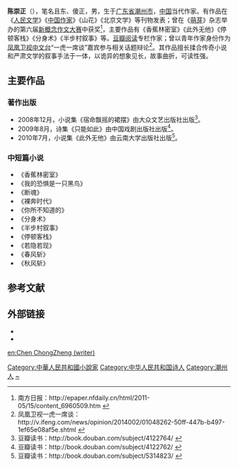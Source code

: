 {{Infobox Writer
| name         = 陈崇正
| image        = 
| imagesize    = 
| caption      = 
| pseudonym    = 
| birthname    = 
| birthdate    = {{birth date and age|1983|9|28|}}
| birthplace   = {{PRC}}[[广东省|广东省]][[潮州市|潮州市]]
| deathdate    = 
| deathplace   = 
| occupation   = [[小说家|小说家]]
| period       = 
| genre        = 
| subject      = 
| movement     = 
| notableworks = 《香蕉林密室》
| spouse       = 
| partner      = 
| children     = 
| relatives    = 
| influences   = 
| influenced   = 
| awards       = 
| signature    = 
| website      = 
}}
'''陈崇正'''（{{bd|1983年|9月28日|catIdx=C陈}}），笔名且东、傻正，男，生于[[广东省|广东省]][[潮州市|潮州市]]，[[中国|中国]]当代作家。有作品在《[[人民文学|人民文学]]》《[[中国作家_(杂志)|中国作家]]》《山花》《北京文学》等刊物发表；曾在《[[萌芽|萌芽]]》杂志举办的第六届[[新概念作文大赛|新概念作文大赛]]中获奖<ref>南方日报：http://epaper.nfdaily.cn/html/2011-05/15/content_6960509.htm {{Wayback|url=http://epaper.nfdaily.cn/html/2011-05/15/content_6960509.htm |date=20140309212733 }}</ref>，主要作品有《香蕉林密室》《此外无他》《停顿客栈》《分身术》《半步村叙事》等。[[豆瓣|豆瓣阅读]]专栏作家；曾以青年作家身份作为[[凤凰卫视中文台|凤凰卫视中文台]]“一虎一席谈”嘉宾参与相关话题辩论<ref>凤凰卫视一虎一席谈：http://v.ifeng.com/news/opinion/2014002/01048262-50ff-447b-b497-1ef65e08af5e.shtml {{Wayback|url=http://v.ifeng.com/news/opinion/2014002/01048262-50ff-447b-b497-1ef65e08af5e.shtml |date=20140309202129 }}</ref>。其作品擅长揉合传奇小说和严肃文学的叙事手法于一体，以诡异的想象见长，故事曲折，可读性强。


==主要作品==
===著作出版===
*2008年12月，小说集《宿命飘摇的裙摆》由大众文艺出版社出版<ref>豆瓣读书：http://book.douban.com/subject/4122764/ {{Wayback|url=http://book.douban.com/subject/4122764/ |date=20140309203359 }}</ref>。
*2009年8月，诗集《只能如此》由中国戏剧出版社出版<ref>豆瓣读书：http://book.douban.com/subject/4122762/ {{Wayback|url=http://book.douban.com/subject/4122762/ |date=20140309201110 }}</ref>。
*2010年7月，小说集《此外无他》由云南大学出版社出版<ref>豆瓣读书：http://book.douban.com/subject/5314823/ {{Wayback|url=http://book.douban.com/subject/5314823/ |date=20140309202440 }}</ref>。

===中短篇小说===
*《香蕉林密室》
*《我的恐惧是一只黑鸟》
*《断魂》
*《裸奔时代》
*《你所不知道的》
*《分身术》
*《半步村叙事》
*《停顿客栈》
*《若隐若现》
*《春风斩》
*《秋风斩》
==参考文献==
<references />

==外部链接==
{{wikiquote}}
*{{Sinaweibo|u/1189161603}}
*{{Sinablog|shazheng}}

{{DEFAULTSORT:CHEN陈}}
[[Category:中華人民共和國小說家|Category:中華人民共和國小說家]]
[[Category:中华人民共和国诗人|Category:中华人民共和国诗人]]
[[Category:潮州人|Category:潮州人]]
[[Category:陈姓|~]]

[[en:Chen_ChongZheng_(writer)|en:Chen ChongZheng (writer)]]